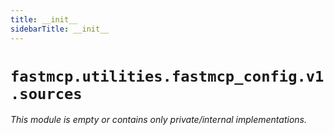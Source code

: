 ---
title: __init__
sidebarTitle: __init__
---

# `fastmcp.utilities.fastmcp_config.v1.sources`

*This module is empty or contains only private/internal implementations.*

